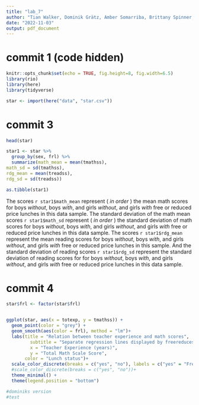 ```yaml
---
title: "lab_7"
author: "Tian Walker, Dominik Grätz, Amber Somarriba, Brittany Spinner, Rachel Miller-Moudgil"
date: "2022-11-03"
output: pdf_document
---
```


# commit 1 (code hidden)
```r
knitr::opts_chunk$set(echo = TRUE, fig.height=8, fig.width=6.5)
library(rio)
library(here)
library(tidyverse)

star <- import(here("data", "star.csv"))

```

# commit 3
```r

head(star)

star1 <- star %>% 
  group_by(sex, frl) %>% 
  summarize(math_mean = mean(tmathss),
math_sd = sd(tmathss),
rdg_mean = mean(treadss),
rdg_sd = sd(treadss)) 

as.tibble(star1)
```
The scores `r star1$math_mean` represent ( _in order_ ) the mean math scores for boys _without_, boys _with_, and girls _without_, and girls _with_ free or reduced price lunches in this data sample. The standard deviation of the math mean scores `r star1$math_sd` represent ( _in order_ ) the standard deviation of math scores for boys _without_, boys _with_, and girls _without_, and girls _with_ free or reduced price lunches in this data sample. The  scores `r star1$rdg_mean` represent the mean reading scores for boys _without_, boys _with_, and girls _without_, and girls _with_ free or reduced price lunches in this sample. And the standard deviation of reading scores `r star1$rdg_sd` represent the standard deviation of reading scores for for boys _without_, boys _with_, and girls _without_, and girls _with_ free or reduced price lunches in this data sample.



# commit 4
```r
star$frl <- factor(star$frl)


ggplot(star, aes(x = totexp, y = tmathss)) +
  geom_point(color = "grey") + 
  geom_smooth(aes(color = frl), method = "lm")+
  labs(title = "Relation between teacher experience and math scores",
         subtitle = "Separate regression lines displayed by freereduces price lunch status",
         x = "Teacher Experience (years)",
         y = "Total Math Scale Score", 
       color = "Lunch status")+
  scale_color_discrete(breaks = c("yes", "no"), labels = c("yes" = "Free/Reduced Price Meals", "no" = "Paid Meals"))+
  #scale_color_discrete(breaks = c("yes", "no"))+
  theme_minimal() +
  theme(legend.position = "bottom")

#dominiks version
#test
```

